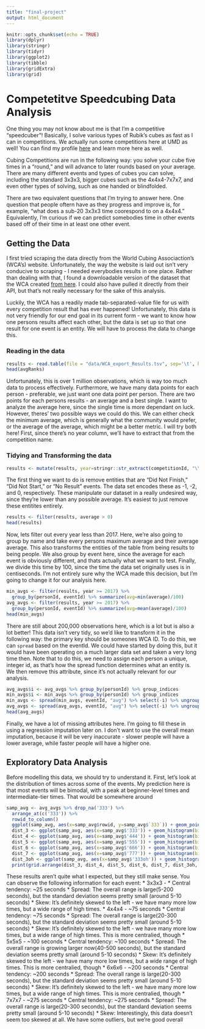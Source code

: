 ```yaml
---
title: "final-project"
output: html_document
---
```


```r
knitr::opts_chunk$set(echo = TRUE)
library(dplyr)
library(stringr)
library(tidyr)
library(ggplot2)
library(tibble)
library(gridExtra)
library(grid)
```

# Competetitve Speedcubing Data Analysis

One thing you may not know about me is that I'm a competitive "speedcuber"! Basically, I solve various types of Rubik's cubes as fast as I can in competitions. We actually run some competitions here at UMD as well! You can find my profile [here](https://www.worldcubeassociation.org/persons/2014RANC01) and learn more here as well.

Cubing Competitions are run in the following way: you solve your cube five times in a "round," and will advance to later rounds based on your average. There are many different events and types of cubes you can solve, including the standard 3x3x3, bigger cubes such as the 4x4x4-7x7x7, and even other types of solving, such as one handed or blindfolded.

There are two equivalent questions that I'm trying to answer here. One question that people oftern have as they progress and improve is, for example,  "what does a sub-20 3x3x3 time coorespond to on a 4x4x4." Equivalently, I'm curious if we can predict somebodies time in other events based off of their time in at least one other event.

## Getting the Data

I first tried scraping the data directly from the World Cubing Associaction's (WCA's) website. Unfortunately, the way the website is laid out isn't very conducive to scraping - I needed everybodies results in one place. Rather than dealing with that, I found a downloadable version of the dataset that the WCA created [from here](https://www.worldcubeassociation.org/results/misc/export.html). I could also have pulled it directly from their API, but that's not really necessary for the sake of this analysis.

Luckily, the WCA has a readily made tab-separated-value file for us with every competition result that has ever happened! Unfortunately, this data is not very friendly for our end goal in its current form - we want to know how one persons results affect each other, but the data is set up so that one result for one event is an entity. We will have to process the data to change this. 

### Reading in the data

```r
results <- read.table(file = "data/WCA_export_Results.tsv", sep='\t', header=TRUE)
head(avgRanks)
```

Unfortunately, this is over 1 million observations, which is way too much data to process effectively. Furthermore, we have many data points for each person - preferable, we just want one data point per person. There are two points for each persons results - an average and a best single. I want to analyze the average here, since the single time is more dependant on luck. However, theres' two possible ways we could do this. We can either check the minimum average, which is generally what the community would prefer, or the average of the average, which might be a better metric. I will try both here! First, since there's no year column, we'll have to extract that from the competition name.

### Tidying and Transforming the data

```r
results <- mutate(results, year=stringr::str_extract(competitionId, "\\d{4}"))
```

The first thing we want to do is remove entities that are "Did Not Finish," "Did Not Start," or "No Result" events. The data set encodes these as -1, -2, and 0, respectively. These manipulate our dataset in a really undesired way, since they're lower than any possible average. It's easiest to just remove these entitites entirely.

```r
results <- filter(results, average > 0)
head(results)
```

Now, lets filter out every year less than 2017. Here, we're also going to group by name and take every persons maximum average and their average average. This also transforms the entities of the table from being results to being people. We also group by event here, since the average for each event is obviously different, and thats actually what we want to test. Finally, we divide this time by 100, since the time the data set originally uses is in centiseconds. I'm not entirely sure why the WCA made this decision, but I'm going to change it for our analysis here.

```r
min_avgs <- filter(results, year >= 2017) %>%
  group_by(personId, eventId) %>% summarize(avg=min(average)/100)
avg_avgs <- filter(results, year >= 2017) %>%
  group_by(personId, eventId) %>% summarize(avg=mean(average)/100)
head(min_avgs)
```

There are still about 200,000 observations here, which is a lot but is also a lot better! This data isn't very tidy, so we'd like to transform it in the following way: the primary key should be someones WCA ID. To do this, we can `spread` based on the eventId. We could have started by doing this, but it would have been operating on a much larger data set and taken a very long time then. Note that to do this, we need to assign each person a unique, integer id, as that's how the spread function determines what an entity is. We then remove this attribute, since it's not actually relevant for our analysis.

```r

avg_avgs$i <- avg_avgs %>% group_by(personId) %>% group_indices
min_avgs$i <- min_avgs %>% group_by(personId) %>% group_indices
min_avgs <- spread(min_avgs, eventId, "avg") %>% select(-i) %>% ungroup()
avg_avgs <- spread(avg_avgs, eventId, "avg") %>% select(-i) %>% ungroup()
head(avg_avgs)
```

Finally, we have a lot of missing attributes here. I'm going to fill these in using a regression imputation later on. I don't want to use the overall mean imputation, because it will be very inaccurate - slower people will have a lower average, while faster people will have a higher one. 

## Exploratory Data Analysis

Before modelling this data, we should try to understand it. First, let's look at the distribution of times across some of the events. My prediction here is that most events will be bimodal, with a peak at beginner-level times and intermediate-tier times. That would be somewhere around 

```r
samp_avg <- avg_avgs %>% drop_na('333') %>%
  arrange_at(c('333')) %>%
  rowid_to_column()
  ggplot(samp_avg, aes(x=samp_avg$rowid, y=samp_avg$`333`)) + geom_point()
  dist_3 <- ggplot(samp_avg, aes(x=samp_avg$'333')) + geom_histogram(bins=50)
  dist_4 <- ggplot(samp_avg, aes(x=samp_avg$'444')) + geom_histogram(bins=50)
  dist_5 <- ggplot(samp_avg, aes(x=samp_avg$'555')) + geom_histogram(bins=50)
  dist_6 <- ggplot(samp_avg, aes(x=samp_avg$'666')) + geom_histogram(bins=50)
  dist_7 <- ggplot(samp_avg, aes(x=samp_avg$'777')) + geom_histogram(bins=50)
  dist_3oh <- ggplot(samp_avg, aes(x=samp_avg$'333oh')) + geom_histogram(bins=50)
  print(grid.arrange(dist_3, dist_4, dist_5, dist_6, dist_7, dist_3oh, ncol=2, nrow = 3))
```

These results aren't quite what I expected, but they still make sense. You can observe the following information for each event:
 * 3x3x3 - 
    * Central tendency: ~25 seconds
    * Spread: The overall range is large(5-200 seconds), but the standard deviation seems pretty small (around 5-10 seconds)
    * Skew: It's definitely skewed to the left - we have many more low times, but a wide range of high times.
 * 4x4x4 - ~75 seconds
    * Central tendency: ~75 seconds
    * Spread: The overall range is large(20-300 seconds), but the standard deviation seems pretty small (around 5-10 seconds)
    * Skew: It's definitely skewed to the left - we have many more low times, but a wide range of high times. This is more centralied, though
 * 5x5x5 - ~100 seconds
    * Central tendency: ~100 seconds
    * Spread: The overall range is growing larger now(40-500 seconds), but the standard deviation seems pretty small (around 5-10 seconds)
    * Skew: It's definitely skewed to the left - we have many more low times, but a wide range of high times. This is more centralied, though
 * 6x6x6 - ~200 seconds
    * Central tendency: ~200 seconds
    * Spread: The overall range is large(20-300 seconds), but the standard deviation seems pretty small (around 5-10 seconds)
    * Skew: It's definitely skewed to the left - we have many more low times, but a wide range of high times. This is more centralied, though
 * 7x7x7 - ~275 seconds
    * Central tendency: ~275 seconds
    * Spread: The overall range is large(20-300 seconds), but the standard deviation seems pretty small (around 5-10 seconds)
    * Skew: Interestingly, this data doesn't seem too skewed at all. We have some outliers, but we're good overall


